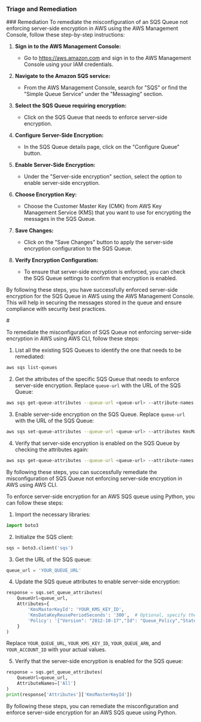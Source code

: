 
### Triage and Remediation
<Tabs>
<Tab title='Remediation'>
### Remediation

<AccordionGroup>
<Accordion title='Using Console' defaultOpen='true'>
To remediate the misconfiguration of an SQS Queue not enforcing server-side encryption in AWS using the AWS Management Console, follow these step-by-step instructions:

1. **Sign in to the AWS Management Console:**
   - Go to https://aws.amazon.com and sign in to the AWS Management Console using your IAM credentials.

2. **Navigate to the Amazon SQS service:**
   - From the AWS Management Console, search for "SQS" or find the "Simple Queue Service" under the "Messaging" section.

3. **Select the SQS Queue requiring encryption:**
   - Click on the SQS Queue that needs to enforce server-side encryption.

4. **Configure Server-Side Encryption:**
   - In the SQS Queue details page, click on the "Configure Queue" button.

5. **Enable Server-Side Encryption:**
   - Under the "Server-side encryption" section, select the option to enable server-side encryption.

6. **Choose Encryption Key:**
   - Choose the Customer Master Key (CMK) from AWS Key Management Service (KMS) that you want to use for encrypting the messages in the SQS Queue.

7. **Save Changes:**
   - Click on the "Save Changes" button to apply the server-side encryption configuration to the SQS Queue.

8. **Verify Encryption Configuration:**
   - To ensure that server-side encryption is enforced, you can check the SQS Queue settings to confirm that encryption is enabled.

By following these steps, you have successfully enforced server-side encryption for the SQS Queue in AWS using the AWS Management Console. This will help in securing the messages stored in the queue and ensure compliance with security best practices.
</Accordion>

<Accordion title='Using CLI'>
#

To remediate the misconfiguration of SQS Queue not enforcing server-side encryption in AWS using AWS CLI, follow these steps:

1. List all the existing SQS Queues to identify the one that needs to be remediated:
```bash
aws sqs list-queues
```

2. Get the attributes of the specific SQS Queue that needs to enforce server-side encryption. Replace `queue-url` with the URL of the SQS Queue:
```bash
aws sqs get-queue-attributes --queue-url <queue-url> --attribute-names All
```

3. Enable server-side encryption on the SQS Queue. Replace `queue-url` with the URL of the SQS Queue:
```bash
aws sqs set-queue-attributes --queue-url <queue-url> --attributes KmsMasterKeyId=alias/aws/sqs, KmsDataKeyReusePeriodSeconds=300, KmsDataKeyReusePeriodSeconds=300
```

4. Verify that server-side encryption is enabled on the SQS Queue by checking the attributes again:
```bash
aws sqs get-queue-attributes --queue-url <queue-url> --attribute-names All
```

By following these steps, you can successfully remediate the misconfiguration of SQS Queue not enforcing server-side encryption in AWS using AWS CLI.
</Accordion>

<Accordion title='Using Python'>
To enforce server-side encryption for an AWS SQS queue using Python, you can follow these steps:

1. Import the necessary libraries:
```python
import boto3
```

2. Initialize the SQS client:
```python
sqs = boto3.client('sqs')
```

3. Get the URL of the SQS queue:
```python
queue_url = 'YOUR_QUEUE_URL'
```

4. Update the SQS queue attributes to enable server-side encryption:
```python
response = sqs.set_queue_attributes(
    QueueUrl=queue_url,
    Attributes={
        'KmsMasterKeyId': 'YOUR_KMS_KEY_ID',
        'KmsDataKeyReusePeriodSeconds': '300',  # Optional, specify the data key reuse period
        'Policy': '{"Version": "2012-10-17","Id": "Queue_Policy","Statement": [{"Effect": "Allow","Principal": "*","Action": "SQS:SendMessage","Resource": "YOUR_QUEUE_ARN","Condition": {"StringEquals": {"aws:SourceAccount": "YOUR_ACCOUNT_ID"}}}]}'
    }
)
```
Replace `YOUR_QUEUE_URL`, `YOUR_KMS_KEY_ID`, `YOUR_QUEUE_ARN`, and `YOUR_ACCOUNT_ID` with your actual values.

5. Verify that the server-side encryption is enabled for the SQS queue:
```python
response = sqs.get_queue_attributes(
    QueueUrl=queue_url,
    AttributeNames=['All']
)
print(response['Attributes']['KmsMasterKeyId'])
```

By following these steps, you can remediate the misconfiguration and enforce server-side encryption for an AWS SQS queue using Python.
</Accordion>

</AccordionGroup>
</Tab>
</Tabs>

